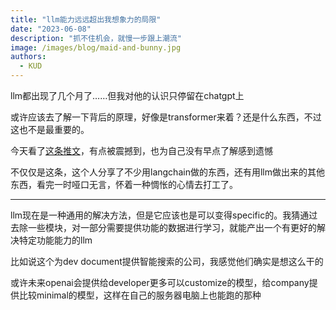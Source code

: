 ```yaml
---
title: "llm能力远远超出我想象力的局限"
date: "2023-06-08"
description: "抓不住机会，就慢一步跟上潮流"
image: /images/blog/maid-and-bunny.jpg
authors:
  - KUD
---
```


llm都出现了几个月了……但我对他的认识只停留在chatgpt上

或许应该去了解一下背后的原理，好像是transformer来着？还是什么东西，不过这也不是最重要的。

今天看了[这条推文](https://twitter.com/barret_china/status/1666459451195359233?s=46&t=HXenH8BoLbMylKtkcZ-TKQ)，有点被震撼到，也为自己没有早点了解感到遗憾

不仅仅是这条，这个人分享了不少用langchain做的东西，还有用llm做出来的其他东西，看完一时哑口无言，怀着一种惆怅的心情去打工了。

---

llm现在是一种通用的解决方法，但是它应该也是可以变得specific的。我猜通过去除一些模块，对一部分需要提供功能的数据进行学习，就能产出一个有更好的解决特定功能能力的llm

比如说这个为dev document提供智能搜索的公司，我感觉他们确实是想这么干的

或许未来openai会提供给developer更多可以customize的模型，给company提供比较minimal的模型，这样在自己的服务器电脑上也能跑的那种
